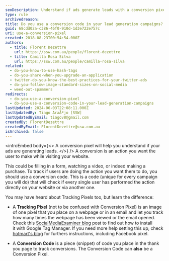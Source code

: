 ```yaml
---
seoDescription: Understand if ads generate leads with a conversion pixel
type: rule
archivedreason:
title: Do you use a conversion code in your lead generation campaigns?
guid: 68cdd02a-c386-46f0-910d-1d3e722e757c
uri: use-a-conversion-pixel
created: 2018-08-23T00:54:54.000Z
authors:
  - title: Florent Dezettre
    url: https://ssw.com.au/people/florent-dezettre
  - title: Camilla Rosa Silva
    url: https://ssw.com.au/people/camilla-rosa-silva
related:
  - do-you-know-to-use-hash-tags
  - do-you-share-when-you-upgrade-an-application
  - twitter-do-you-know-the-best-practices-for-your-twitter-ads
  - do-you-follow-image-standard-sizes-on-social-media
  - weed-out-spammers
redirects:
  - do-you-use-a-conversion-pixel
  - do-you-use-a-conversion-code-in-your-lead-generation-campaigns
lastUpdated: 2024-06-03T22:08:11.000Z
lastUpdatedBy: Tiago AraÃºjo [SSW]
lastUpdatedByEmail: tiagov8@gmail.com
createdBy: FlorentDezettre
createdByEmail: FlorentDezettre@ssw.com.au
isArchived: false
---
```


<introEmbed
  body={<>
A conversion pixel will help you understand if your ads are generating leads.
  </>}
/>
A conversion is an action you want the user to make while visiting your website.

This could be filling in a form, watching a video, or indeed making a purchase. To track if users are doing the action you want them to do, you should use a conversion code. This is a code (unique for every campaign you will do) that will check if every single user has performed the action directly on your website or via another one.

You may have heard about Tracking Pixels too, but learn the difference:

- A **Tracking Pixel** (not to be confused with Conversion Pixel) is an image of one pixel that you place on a webpage or in an email and let you track how many times the webpage has been viewed or the email opened. Check this [SocialMediaExaminer blog](https://www.socialmediaexaminer.com/tracking-pixels-google-tag-manager/) post to find out how to install it with Google Tag Manager. If you need more help setting this up, check [hotmart's blog](https://hotmart.com/en/blog/conversion-pixel) for furthers instructions, including Facebook pixel.

- A **Conversion Code** is a piece (snippet) of code you place in the thank you page to track conversions. The Conversion Code can **also** be a Conversion Pixel.

